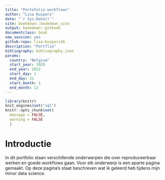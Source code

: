 ```yaml
--- 
title: "Portofolio workflows"
author: "Lisa Kuipers"
date: "`r Sys.Date()`"
site: bookdown::bookdown_site
output: bookdown::gitbook
documentclass: book
new_session: yes
github-repo: lisa-kuipers26
description: "Portflio"
bibliography: bibliography.json
params:
  country: "Belgium"
  start_year: 2020
  end_year: 2022
  start_day: 1
  end_day: 31
  start_month: 1
  end_month: 12
---
```

```r
library(knitr)
knit_engines$set("sql")
knitr::opts_chunk$set(
  message = FALSE,
  warning = FALSE
  )
```

# Introductie

In dit portfolio staan verschillende onderwerpen die over reproduceerbaar werken en goede workflows gaan. Voor elk onderwerp is een aparte pagina gemaakt. Op deze pagina's staat beschreven wat ik geleerd heb tijdens mijn minor data science.
